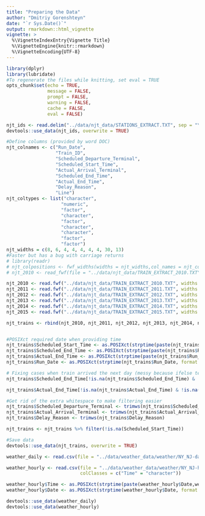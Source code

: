 ```yaml
---
title: "Preparing the Data"
author: "Dmitriy Gorenshteyn"
date: "`r Sys.Date()`"
output: rmarkdown::html_vignette
vignette: >
  %\VignetteIndexEntry{Vignette Title}
  %\VignetteEngine{knitr::rmarkdown}
  %\VignetteEncoding{UTF-8}
---
```


```r
library(dplyr)
library(lubridate)
#To regenerate the files while knitting, set eval = TRUE
opts_chunk$set(echo = TRUE,
               message = FALSE,
               prompt = FALSE,
               warning = FALSE,
               cache = FALSE,
               eval = FALSE)

```

```r
njt_ids <- read.delim("../data/njt_data/STATIONS_EXTRACT.TXT", sep = "\t")
devtools::use_data(njt_ids, overwrite = TRUE)

#Define columns (provided by word DOC)
njt_colnames <- c("Run_Date", 
                  "Train_ID", 
                  "Scheduled_Departure_Terminal", 
                  "Scheduled_Start_Time", 
                  "Actual_Arrival_Terminal", 
                  "Scheduled_End_Time", 
                  "Actual_End_Time", 
                  "Delay_Reason", 
                  "Line")
njt_coltypes <- list("character", 
                    "numeric", 
                    "factor",
                    "character", 
                    "factor",
                    "character",
                    "character",
                    "factor",
                    "factor")
njt_widths = c(8, 6, 4, 4, 4, 4, 4, 30, 13)
#Faster but has a bug with carriage returns
# library(readr)
# njt_colpositions <- fwf_widths(widths = njt_widths,col_names = njt_colnames)
# njt_2010 <- read_fwf(file = "../data/njt_data/TRAIN_EXTRACT_2010.TXT", col_positions = njt_colpositions, col_types = "ciccccccc")

njt_2010 <- read.fwf("../data/njt_data/TRAIN_EXTRACT_2010.TXT", widths = njt_widths, colClasses = njt_coltypes, col.names = njt_colnames)
njt_2011 <- read.fwf("../data/njt_data/TRAIN_EXTRACT_2011.TXT", widths = njt_widths, colClasses = njt_coltypes, col.names = njt_colnames)
njt_2012 <- read.fwf("../data/njt_data/TRAIN_EXTRACT_2012.TXT", widths = njt_widths, colClasses = njt_coltypes, col.names = njt_colnames)
njt_2013 <- read.fwf("../data/njt_data/TRAIN_EXTRACT_2013.TXT", widths = njt_widths, colClasses = njt_coltypes, col.names = njt_colnames)
njt_2014 <- read.fwf("../data/njt_data/TRAIN_EXTRACT_2014.TXT", widths = njt_widths, colClasses = njt_coltypes, col.names = njt_colnames)
njt_2015 <- read.fwf("../data/njt_data/TRAIN_EXTRACT_2015.TXT", widths = njt_widths, colClasses = njt_coltypes, col.names = njt_colnames)

njt_trains <- rbind(njt_2010, njt_2011, njt_2012, njt_2013, njt_2014, njt_2015)


#POSIXct required date when providing time
njt_trains$Scheduled_Start_Time <- as.POSIXct(strptime(paste(njt_trains$Run_Date, njt_trains$Scheduled_Start_Time), format = "%Y%m%d %H%M"))
njt_trains$Scheduled_End_Time <- as.POSIXct(strptime(paste(njt_trains$Run_Date, njt_trains$Scheduled_End_Time), format = "%Y%m%d %H%M"))
njt_trains$Actual_End_Time <- as.POSIXct(strptime(paste(njt_trains$Run_Date, njt_trains$Actual_End_Time), format = "%Y%m%d %H%M"))
njt_trains$Run_Date <- as.POSIXct(strptime(njt_trains$Run_Date, format = "%Y%m%d"))

# Fixing cases when train arrived the next day (messy because ifelse tends to destroy POSIX formatting)
njt_trains$Scheduled_End_Time[!is.na(njt_trains$Scheduled_End_Time) & !is.na(njt_trains$Scheduled_Start_Time) & hour(njt_trains$Scheduled_Start_Time) > hour(njt_trains$Scheduled_End_Time)] <- njt_trains$Scheduled_End_Time[!is.na(njt_trains$Scheduled_End_Time) & !is.na(njt_trains$Scheduled_Start_Time) & hour(njt_trains$Scheduled_Start_Time) > hour(njt_trains$Scheduled_End_Time)] + days(1)

njt_trains$Actual_End_Time[!is.na(njt_trains$Actual_End_Time) & !is.na(njt_trains$Scheduled_Start_Time) & hour(njt_trains$Scheduled_Start_Time) > hour(njt_trains$Actual_End_Time)] <- njt_trains$Actual_End_Time[!is.na(njt_trains$Actual_End_Time) & !is.na(njt_trains$Scheduled_Start_Time) & hour(njt_trains$Scheduled_Start_Time) > hour(njt_trains$Actual_End_Time)] + days(1)

#Get rid of the extra whitespace to make filtering easier
njt_trains$Scheduled_Departure_Terminal <- trimws(njt_trains$Scheduled_Departure_Terminal) 
njt_trains$Actual_Arrival_Terminal <- trimws(njt_trains$Actual_Arrival_Terminal)
njt_trains$Delay_Reason <- trimws(njt_trains$Delay_Reason)

njt_trains <- njt_trains %>% filter(!is.na(Scheduled_Start_Time))

#Save data
devtools::use_data(njt_trains, overwrite = TRUE)
```

```r
weather_daily <- read.csv(file = "../data/weather_data/weather/NY_NJ-daily_weather.csv") %>% mutate(YearMonthDay = as.POSIXct(strptime(YearMonthDay, format = "%Y%m%d")))

weather_hourly <- read.csv(file = "../data/weather_data/weather/NY_NJ-hourly_weather.csv", 
                           colClasses = c("Time" = "character"))

weather_hourly$Time <- as.POSIXct(strptime(paste(weather_hourly$Date,weather_hourly$Time), format = "%Y%m%d %H%M"))
weather_hourly$Date <- as.POSIXct(strptime(weather_hourly$Date, format = "%Y%m%d"))

devtools::use_data(weather_daily)
devtools::use_data(weather_hourly)

```

